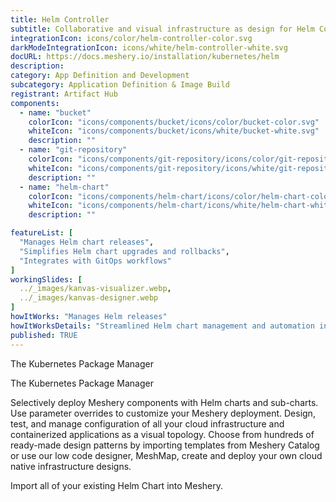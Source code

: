```yaml
---
title: Helm Controller
subtitle: Collaborative and visual infrastructure as design for Helm Controller
integrationIcon: icons/color/helm-controller-color.svg
darkModeIntegrationIcon: icons/white/helm-controller-white.svg
docURL: https://docs.meshery.io/installation/kubernetes/helm
description: 
category: App Definition and Development
subcategory: Application Definition & Image Build
registrant: Artifact Hub
components:
  - name: "bucket"
    colorIcon: "icons/components/bucket/icons/color/bucket-color.svg"
    whiteIcon: "icons/components/bucket/icons/white/bucket-white.svg"
    description: ""
  - name: "git-repository"
    colorIcon: "icons/components/git-repository/icons/color/git-repository-color.svg"
    whiteIcon: "icons/components/git-repository/icons/white/git-repository-white.svg"
    description: ""
  - name: "helm-chart"
    colorIcon: "icons/components/helm-chart/icons/color/helm-chart-color.svg"
    whiteIcon: "icons/components/helm-chart/icons/white/helm-chart-white.svg"
    description: ""

featureList: [
  "Manages Helm chart releases",
  "Simplifies Helm chart upgrades and rollbacks",
  "Integrates with GitOps workflows"
]
workingSlides: [
  ../_images/kanvas-visualizer.webp,
  ../_images/kanvas-designer.webp
]
howItWorks: "Manages Helm releases"
howItWorksDetails: "Streamlined Helm chart management and automation in Kubernetes"
published: TRUE
---
```

<p>
The Kubernetes Package Manager
</p>
<p>
    The Kubernetes Package Manager
</p>
<p>
    Selectively deploy Meshery components with Helm charts and sub-charts. Use parameter overrides to customize your Meshery deployment. Design, test, and manage configuration of all your cloud infrastructure and containerized applications as a visual topology. Choose from hundreds of ready-made design patterns by importing templates from Meshery Catalog or use our low code designer, MeshMap, create and deploy your own cloud native infrastructure designs.
</p>
<p>
    Import all of your existing Helm Chart into Meshery.
</p>
